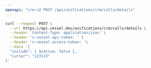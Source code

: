 ```yaml
---
openapi: "crm-v2 POST /api/unifications/crm/calls/details"
---
```


<RequestExample>

```bash Request
curl --request POST \
  --url https://api.vessel.dev/unifications/crm/calls/details \
  --header 'Content-Type: application/json' \
  --header 'x-vessel-api-token: ' \
  --header 'x-vessel-access-token: '\
  --data '{
  "include": { $native: false },
  "cursor": "123123"
}'
```

</RequestExample>
